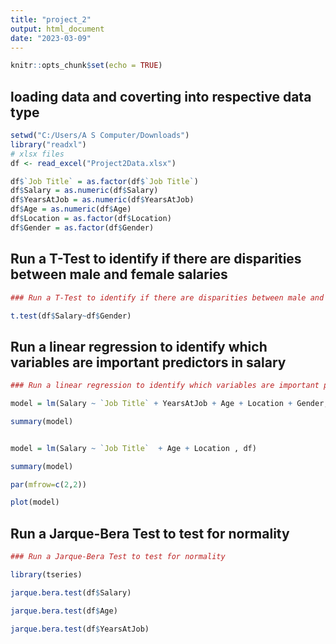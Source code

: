 ---
title: "project_2"
output: html_document
date: "2023-03-09"
---

```{r setup, include=FALSE}
knitr::opts_chunk$set(echo = TRUE)
```

## loading data and coverting into respective data type

```{r}
setwd("C:/Users/A S Computer/Downloads")
library("readxl")
# xlsx files
df <- read_excel("Project2Data.xlsx")

df$`Job Title` = as.factor(df$`Job Title`)
df$Salary = as.numeric(df$Salary)
df$YearsAtJob = as.numeric(df$YearsAtJob)
df$Age = as.numeric(df$Age)
df$Location = as.factor(df$Location)
df$Gender = as.factor(df$Gender)

```

## Run a T-Test to identify if there are disparities between male and female salaries

```{r}
### Run a T-Test to identify if there are disparities between male and female salaries

t.test(df$Salary~df$Gender)

```

## Run a linear regression to identify which variables are important predictors in salary

```{r}

### Run a linear regression to identify which variables are important predictors in salary

model = lm(Salary ~ `Job Title` + YearsAtJob + Age + Location + Gender, df)

summary(model)


model = lm(Salary ~ `Job Title`  + Age + Location , df)

summary(model)

par(mfrow=c(2,2))

plot(model)

```

## Run a Jarque-Bera Test to test for normality

```{r}
### Run a Jarque-Bera Test to test for normality

library(tseries)

jarque.bera.test(df$Salary)

jarque.bera.test(df$Age)

jarque.bera.test(df$YearsAtJob)

```
